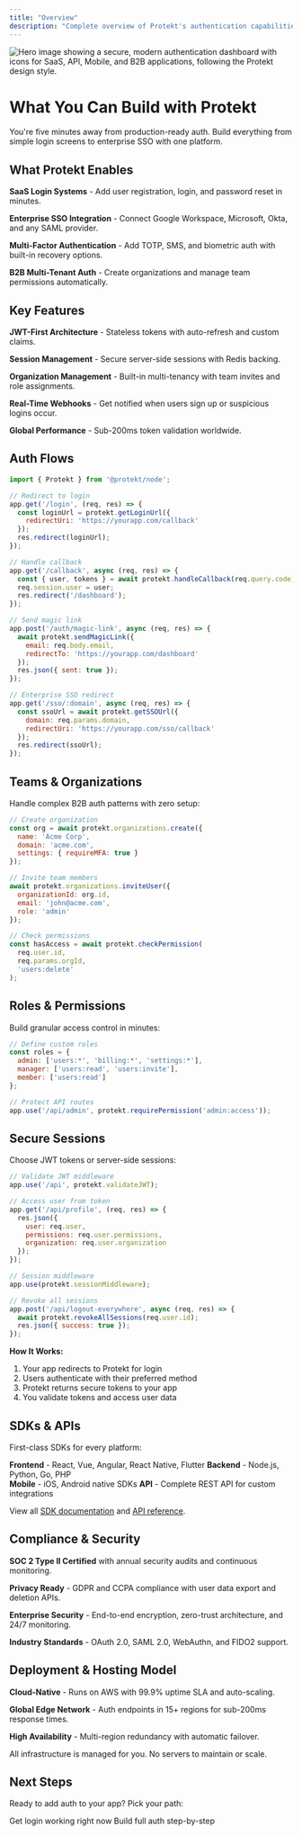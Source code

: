 ```yaml
---
title: "Overview"
description: "Complete overview of Protekt's authentication capabilities and architecture"
---
```


<img src="/images/protekt overview.png" alt="Hero image showing a secure, modern authentication dashboard with icons for SaaS, API, Mobile, and B2B applications, following the Protekt design style." className="rounded-lg shadow-lg" />

# What You Can Build with Protekt

You're five minutes away from production-ready auth. Build everything from simple login screens to enterprise SSO with one platform.

## What Protekt Enables

**SaaS Login Systems** - Add user registration, login, and password reset in minutes.

**Enterprise SSO Integration** - Connect Google Workspace, Microsoft, Okta, and any SAML provider.

**Multi-Factor Authentication** - Add TOTP, SMS, and biometric auth with built-in recovery options.

**B2B Multi-Tenant Auth** - Create organizations and manage team permissions automatically.

## Key Features

**JWT-First Architecture** - Stateless tokens with auto-refresh and custom claims.

**Session Management** - Secure server-side sessions with Redis backing.

**Organization Management** - Built-in multi-tenancy with team invites and role assignments.

**Real-Time Webhooks** - Get notified when users sign up or suspicious logins occur.

**Global Performance** - Sub-200ms token validation worldwide.

## Auth Flows

<Tabs>
<Tab title="Standard Login">

```javascript  server.js
import { Protekt } from '@protekt/node';

// Redirect to login
app.get('/login', (req, res) => {
  const loginUrl = protekt.getLoginUrl({
    redirectUri: 'https://yourapp.com/callback'
  });
  res.redirect(loginUrl);
});

// Handle callback
app.get('/callback', async (req, res) => {
  const { user, tokens } = await protekt.handleCallback(req.query.code);
  req.session.user = user;
  res.redirect('/dashboard');
});
```

</Tab>
<Tab title="Magic Link">

```javascript  auth.js
// Send magic link
app.post('/auth/magic-link', async (req, res) => {
  await protekt.sendMagicLink({
    email: req.body.email,
    redirectTo: 'https://yourapp.com/dashboard'
  });
  res.json({ sent: true });
});
```

</Tab>
<Tab title="SSO Integration">

```javascript  sso.js
// Enterprise SSO redirect
app.get('/sso/:domain', async (req, res) => {
  const ssoUrl = await protekt.getSSOUrl({
    domain: req.params.domain,
    redirectUri: 'https://yourapp.com/sso/callback'
  });
  res.redirect(ssoUrl);
});
```

</Tab>
</Tabs>

## Teams & Organizations

Handle complex B2B auth patterns with zero setup:

```javascript  organizations.js
// Create organization
const org = await protekt.organizations.create({
  name: 'Acme Corp',
  domain: 'acme.com',
  settings: { requireMFA: true }
});

// Invite team members
await protekt.organizations.inviteUser({
  organizationId: org.id,
  email: 'john@acme.com',
  role: 'admin'
});

// Check permissions
const hasAccess = await protekt.checkPermission(
  req.user.id, 
  req.params.orgId, 
  'users:delete'
);
```

## Roles & Permissions

Build granular access control in minutes:

```javascript  rbac.js
// Define custom roles
const roles = {
  admin: ['users:*', 'billing:*', 'settings:*'],
  manager: ['users:read', 'users:invite'],
  member: ['users:read']
};

// Protect API routes
app.use('/api/admin', protekt.requirePermission('admin:access'));
```

## Secure Sessions

Choose JWT tokens or server-side sessions:

<Tabs>
<Tab title="JWT Tokens">

```javascript  jwt-auth.js
// Validate JWT middleware
app.use('/api', protekt.validateJWT);

// Access user from token
app.get('/api/profile', (req, res) => {
  res.json({
    user: req.user,
    permissions: req.user.permissions,
    organization: req.user.organization
  });
});
```

</Tab>
<Tab title="Server Sessions">

```javascript  sessions.js
// Session middleware
app.use(protekt.sessionMiddleware);

// Revoke all sessions
app.post('/api/logout-everywhere', async (req, res) => {
  await protekt.revokeAllSessions(req.user.id);
  res.json({ success: true });
});
```

</Tab>
</Tabs>


**How It Works:**
1. Your app redirects to Protekt for login
2. Users authenticate with their preferred method  
3. Protekt returns secure tokens to your app
4. You validate tokens and access user data

## SDKs & APIs

First-class SDKs for every platform:

**Frontend** - React, Vue, Angular, React Native, Flutter
**Backend** - Node.js, Python, Go, PHP  
**Mobile** - iOS, Android native SDKs
**API** - Complete REST API for custom integrations

View all [SDK documentation](../sdks/javascript) and [API reference](../reference/api-overview).

## Compliance & Security

**SOC 2 Type II Certified** with annual security audits and continuous monitoring.

**Privacy Ready** - GDPR and CCPA compliance with user data export and deletion APIs.

**Enterprise Security** - End-to-end encryption, zero-trust architecture, and 24/7 monitoring.

**Industry Standards** - OAuth 2.0, SAML 2.0, WebAuthn, and FIDO2 support.

## Deployment & Hosting Model

**Cloud-Native** - Runs on AWS with 99.9% uptime SLA and auto-scaling.

**Global Edge Network** - Auth endpoints in 15+ regions for sub-200ms response times.

**High Availability** - Multi-region redundancy with automatic failover.

<Tip>All infrastructure is managed for you. No servers to maintain or scale.</Tip>

## Next Steps

Ready to add auth to your app? Pick your path:

<CardGroup cols={2}>
<Card title="5-Minute Quickstart" icon="rocket" href="/getting-started/quickstart">
Get login working right now
</Card>
<Card title="Complete onboarding" icon="book" href="/tutorials/first-integration">
Build full auth step-by-step
</Card>
</CardGroup>